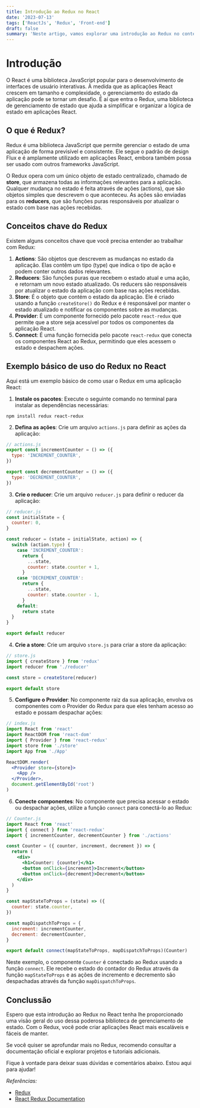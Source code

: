 ```yaml
---
title: Introdução ao Redux no React
date: '2023-07-13'
tags: ['ReactJs', 'Redux', 'Front-end']
draft: false
summary: 'Neste artigo, vamos explorar uma introdução ao Redux no contexto do desenvolvimento React.'
---
```


# Introdução

O React é uma biblioteca JavaScript popular para o desenvolvimento de interfaces de usuário interativas. À medida que as aplicações React crescem em tamanho e complexidade, o gerenciamento do estado da aplicação pode se tornar um desafio. É aí que entra o Redux, uma biblioteca de gerenciamento de estado que ajuda a simplificar e organizar a lógica de estado em aplicações React.

## O que é Redux?

Redux é uma biblioteca JavaScript que permite gerenciar o estado de uma aplicação de forma previsível e consistente. Ele segue o padrão de design Flux e é amplamente utilizado em aplicações React, embora também possa ser usado com outros frameworks JavaScript.

O Redux opera com um único objeto de estado centralizado, chamado de **store**, que armazena todas as informações relevantes para a aplicação. Qualquer mudança no estado é feita através de ações (actions), que são objetos simples que descrevem o que aconteceu. As ações são enviadas para os **reducers**, que são funções puras responsáveis por atualizar o estado com base nas ações recebidas.

## Conceitos chave do Redux

Existem alguns conceitos chave que você precisa entender ao trabalhar com Redux:

1. **Actions**: São objetos que descrevem as mudanças no estado da aplicação. Elas contêm um tipo (type) que indica o tipo de ação e podem conter outros dados relevantes.
2. **Reducers**: São funções puras que recebem o estado atual e uma ação, e retornam um novo estado atualizado. Os reducers são responsáveis por atualizar o estado da aplicação com base nas ações recebidas.
3. **Store**: É o objeto que contém o estado da aplicação. Ele é criado usando a função `createStore()` do Redux e é responsável por manter o estado atualizado e notificar os componentes sobre as mudanças.
4. **Provider**: É um componente fornecido pelo pacote `react-redux` que permite que a store seja acessível por todos os componentes da aplicação React.
5. **Connect**: É uma função fornecida pelo pacote `react-redux` que conecta os componentes React ao Redux, permitindo que eles acessem o estado e despachem ações.

## Exemplo básico de uso do Redux no React

Aqui está um exemplo básico de como usar o Redux em uma aplicação React:

1. **Instale os pacotes**: Execute o seguinte comando no terminal para instalar as dependências necessárias:

```shell
npm install redux react-redux
```

2. **Defina as ações**: Crie um arquivo `actions.js` para definir as ações da aplicação:

```jsx
// actions.js
export const incrementCounter = () => ({
  type: 'INCREMENT_COUNTER',
})

export const decrementCounter = () => ({
  type: 'DECREMENT_COUNTER',
})
```

3. **Crie o reducer**: Crie um arquivo `reducer.js` para definir o reducer da aplicação:

```jsx
// reducer.js
const initialState = {
  counter: 0,
}

const reducer = (state = initialState, action) => {
  switch (action.type) {
    case 'INCREMENT_COUNTER':
      return {
        ...state,
        counter: state.counter + 1,
      }
    case 'DECREMENT_COUNTER':
      return {
        ...state,
        counter: state.counter - 1,
      }
    default:
      return state
  }
}

export default reducer
```

4. **Crie a store**: Crie um arquivo `store.js` para criar a store da aplicação:

```jsx
// store.js
import { createStore } from 'redux'
import reducer from './reducer'

const store = createStore(reducer)

export default store
```

5. **Configure o Provider**: No componente raiz da sua aplicação, envolva os componentes com o Provider do Redux para que eles tenham acesso ao estado e possam despachar ações:

```jsx
// index.js
import React from 'react'
import ReactDOM from 'react-dom'
import { Provider } from 'react-redux'
import store from './store'
import App from './App'

ReactDOM.render(
  <Provider store={store}>
    <App />
  </Provider>,
  document.getElementById('root')
)
```

6. **Conecte componentes**: No componente que precisa acessar o estado ou despachar ações, utilize a função `connect` para conectá-lo ao Redux:

```jsx
// Counter.js
import React from 'react'
import { connect } from 'react-redux'
import { incrementCounter, decrementCounter } from './actions'

const Counter = ({ counter, increment, decrement }) => {
  return (
    <div>
      <h1>Counter: {counter}</h1>
      <button onClick={increment}>Increment</button>
      <button onClick={decrement}>Decrement</button>
    </div>
  )
}

const mapStateToProps = (state) => ({
  counter: state.counter,
})

const mapDispatchToProps = {
  increment: incrementCounter,
  decrement: decrementCounter,
}

export default connect(mapStateToProps, mapDispatchToProps)(Counter)
```

Neste exemplo, o componente `Counter` é conectado ao Redux usando a função `connect`. Ele recebe o estado do contador do Redux através da função `mapStateToProps` e as ações de incremento e decremento são despachadas através da função `mapDispatchToProps`.

## Conclussão

Espero que esta introdução ao Redux no React tenha lhe proporcionado uma visão geral do uso dessa poderosa biblioteca de gerenciamento de estado. Com o Redux, você pode criar aplicações React mais escaláveis e fáceis de manter.

Se você quiser se aprofundar mais no Redux, recomendo consultar a documentação oficial e explorar projetos e tutoriais adicionais.

Fique à vontade para deixar suas dúvidas e comentários abaixo. Estou aqui para ajudar!

_Referências:_

- [Redux](https://redux.js.org/)
- [React Redux Documentation](https://react-redux.js.org/introduction/getting-started)
